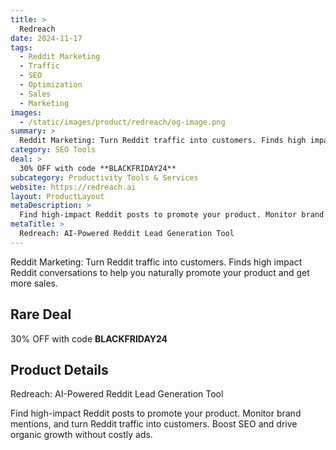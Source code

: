 ```yaml
---
title: >
  Redreach
date: 2024-11-17
tags:
  - Reddit Marketing
  - Traffic
  - SEO
  - Optimization
  - Sales
  - Marketing
images:
  - /static/images/product/redreach/og-image.png
summary: >
  Reddit Marketing: Turn Reddit traffic into customers. Finds high impact Reddit conversations to help you naturally promote your product and get more sales.
category: SEO Tools
deal: >
  30% OFF with code **BLACKFRIDAY24**
subcategory: Productivity Tools & Services
website: https://redreach.ai
layout: ProductLayout
metaDescription: >
  Find high-impact Reddit posts to promote your product. Monitor brand mentions, and turn Reddit traffic into customers. Boost SEO and drive organic growth without costly ads.
metaTitle: >
  Redreach: AI-Powered Reddit Lead Generation Tool
---
```

Reddit Marketing: Turn Reddit traffic into customers. Finds high impact Reddit conversations to help you naturally promote your product and get more sales.

## Rare Deal

30% OFF with code **BLACKFRIDAY24**
## Product Details
Redreach: AI-Powered Reddit Lead Generation Tool

Find high-impact Reddit posts to promote your product. Monitor brand mentions, and turn Reddit traffic into customers. Boost SEO and drive organic growth without costly ads.
